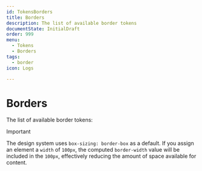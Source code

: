 ```yaml
---
id: TokensBorders
title: Borders
description: The list of available border tokens
documentState: InitialDraft
order: 999
menu:
  - Tokens
  - Borders
tags:
  - border
icon: Logs

---
```



# Borders

The list of available border tokens:

<GenericTokenTableDemo category="borders" demoProperty="border" />

> [!IMPORTANT]  
> The design system uses `box-sizing: border-box` as a default. If you assign an element a
> `width` of `100px`, the computed `border-width` value will be included in the `100px`, effectively reducing the amount of space
> available for content.
